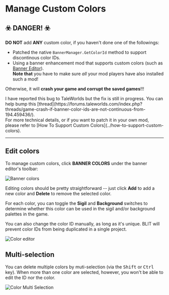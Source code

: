
# Manage Custom Colors

## ☣️ DANGER! ☣️

**DO NOT** add **ANY** custom color, if you haven't done one of the followings:

- Patched the native `BannerManager.GetColorId` method to support discontinous color IDs.
- Using a banner enhancement mod that supports custom colors (such as [Banner Editor](https://www.nexusmods.com/mountandblade2bannerlord/mods/4944)).<br />
  **Note that** you have to make sure _all_ your mod players have also installed such a mod!

Otherwise, it will **crash your game and corrupt the saved games**!!!

<Callout>
  I have reported this bug to TaleWorlds but the fix is still in progress. You can help bump this
  [thread](https://forums.taleworlds.com/index.php?threads/game-crash-if-banner-color-ids-are-not-continuous-from-194.459436/). <br />
  For more technical details, or if you want to patch it in your own mod, please refer to [How To Support Custom Colors](../how-to-support-custom-colors).
</Callout>

---

## Edit colors

To manage custom colors, click **BANNER COLORS** under the banner editor's toolbar:

![Banner colors](./images/banner-5-goto-colors.png)

Editing colors should be pretty straightforward -- just click **Add** to add a new color and **Delete** to remove the selected color.

For each color, you can toggle the **Sigil** and **Background** switches to determine whether this color can be used in the sigil and/or background palettes in the game.

You can also change the color ID manually, as long as it's unique. BLIT will prevent color IDs from being duplicated in a single project.

![Color editor](./images/banner-6-color-editor.png)

## Multi-selection

You can delete multiple colors by muti-selection (via the <kbd>Shift</kbd> or <kbd>Ctrl</kbd> key). When more than one color are selected, however, you won't be able to edit the ID nor the color.

![Color Multi Selection](./images/banner-9-multi-colors.png)
